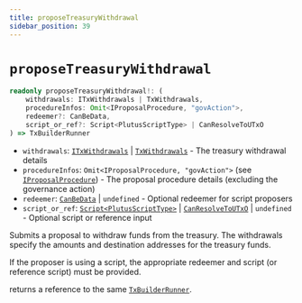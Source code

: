 ```yaml
---
title: proposeTreasuryWithdrawal
sidebar_position: 39
---
```


# `proposeTreasuryWithdrawal`

```ts
readonly proposeTreasuryWithdrawal!: (
    withdrawals: ITxWithdrawals | TxWithdrawals,
    procedureInfos: Omit<IProposalProcedure, "govAction">,
    redeemer?: CanBeData,
    script_or_ref?: Script<PlutusScriptType> | CanResolveToUTxO
) => TxBuilderRunner
```

- `withdrawals`: [`ITxWithdrawals`](../cardano-ledger-ts/interfaces/ITxWithdrawals) | [`TxWithdrawals`](../cardano-ledger-ts/classes/TxWithdrawals) - The treasury withdrawal details
- `procedureInfos`: `Omit<IProposalProcedure, "govAction">` (see [`IProposalProcedure`](../cardano-ledger-ts/interfaces/IProposalProcedure)) - The proposal procedure details (excluding the governance action)
- `redeemer`: [`CanBeData`](../miscellaneous/CanBeData) | `undefined` - Optional redeemer for script proposers
- `script_or_ref`: [`Script<PlutusScriptType>`](../cardano-ledger-ts/classes/Script) | [`CanResolveToUTxO`](../miscellaneous/CanResolveToUTxO) | `undefined` - Optional script or reference input

Submits a proposal to withdraw funds from the treasury. The withdrawals specify the amounts and destination addresses for the treasury funds.

If the proposer is using a script, the appropriate redeemer and script (or reference script) must be provided.

returns a reference to the same [`TxBuilderRunner`](./TxBuilderRunner). 
